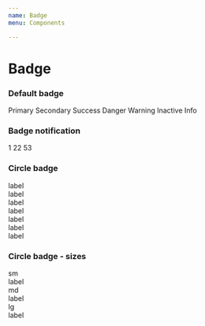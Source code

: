 ```yaml
---
name: Badge
menu: Components

---
```


# Badge

### Default badge

<Playground>
<span className="badge badge-primary mr-2">Primary</span>
<span className="badge badge-secondary mr-2">Secondary</span>
<span className="badge badge-success mr-2">Success</span>
<span className="badge badge-danger mr-2">Danger</span>
<span className="badge badge-warning mr-2">Warning</span>
<span className="badge badge-inactive mr-2">Inactive</span>
<span className="badge badge-info">Info</span>
</Playground>

### Badge notification
<Playground>
<span className="badge badge-notification mr-2">1</span>
<span className="badge badge-notification mr-2">22</span>
<span className="badge badge-notification mr-2">53</span>
</Playground>

### Circle badge

<Playground>
<div className="badge-circle-wrapper">
  <span className="badge-circle badge-success"></span>
  <span className="badge-label">label</span>
</div>
<div className="badge-circle-wrapper">
  <span className="badge-circle badge-danger"></span>
  <span className="badge-label">label</span>
</div>
<div className="badge-circle-wrapper">
  <span className="badge-circle badge-warning"></span>
  <span className="badge-label">label</span>
</div>
<div className="badge-circle-wrapper">
  <span className="badge-circle badge-primary"></span>
  <span className="badge-label">label</span>
</div>
<div className="badge-circle-wrapper">
  <span className="badge-circle badge-secondary"></span>
  <span className="badge-label">label</span>
</div>
<div className="badge-circle-wrapper">
  <span className="badge-circle badge-inactive"></span>
  <span className="badge-label">label</span>
</div>
<div className="badge-circle-wrapper">
  <span className="badge-circle badge-info"></span>
  <span className="badge-label">label</span>
</div>
</Playground>

### Circle badge - sizes
<Playground>
<div className="d-flex align-items-center">

  <div className="pr-4">
  sm
  <div className="badge-circle-wrapper">
    <span className="badge-circle badge-circle-sm badge-success"></span>
    <span className="badge-label">label</span>
  </div>
  </div>

<div className="pr-4">
  md
  <div className="badge-circle-wrapper">
    <span className="badge-circle badge-circle-md badge-success"></span>
    <span className="badge-label">label</span>
  </div>
</div>

  <div className="pr-4">
    lg
    <div className="badge-circle-wrapper">
      <span className="badge-circle badge-circle-lg badge-success"></span>
      <span className="badge-label">label</span>
    </div>
  </div>

</div>
</Playground>
